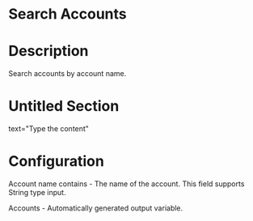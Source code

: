 ﻿# Search Accounts

# Description

Search accounts by account name.

# Untitled Section

text="Type the content"

# Configuration

Account name contains - The name of the account. This field supports String type input.









Accounts - Automatically generated output variable.
